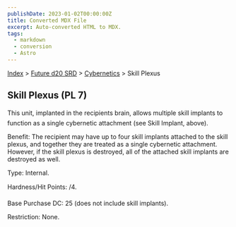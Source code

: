 ```yaml
---
publishDate: 2023-01-02T00:00:00Z
title: Converted MDX File
excerpt: Auto-converted HTML to MDX.
tags:
  - markdown
  - conversion
  - Astro
---
```






[Index](-index) > [Future d20 SRD](future-d20-srd-index) > [Cybernetics](future-d20-srd-cybernetics-index) > Skill Plexus




## Skill Plexus (PL 7)


This unit, implanted in the recipients brain, allows multiple skill implants to function as a single cybernetic attachment (see Skill Implant, above).


Benefit: The recipient may have up to four skill implants attached to the skill plexus, and together they are treated as a single cybernetic attachment. However, if the skill plexus is destroyed, all of the attached skill implants are destroyed as well.


Type: Internal.


Hardness/Hit Points: /4.


Base Purchase DC: 25 (does not include skill implants).


Restriction: None.



